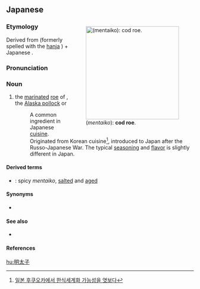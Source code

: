 ==Japanese==
<div style="float:right;">
{{wikipedia|lang=ja}}
{{wikipedia|Mentaiko}}
{{wikipedia|Alaska pollock}}
[[File:Mentaiko.jpg|right|thumb|250px|{{lang|ja|明太子}} (''mentaiko''): '''cod roe'''.]]
</div>
{{ja-kanjitab|yomi=irreg|めん|たい|こ}}

===Etymology===
Derived from {{etyl|ko|ja|sort=めんたいこ}} {{m|ko|명태||[[Alaska pollock]]} or {{vern|walleye pollock}}}} (formerly spelled with the [[hanja]] {{l|ko|明太}}) + Japanese {{m|ja|子|tr=ko||[[child]]; [[roe]]}}.

===Pronunciation===
{{ja-pron|yomi=irreg|めんたいこ|acc=0|acc_ref=DJR|acc2=3|acc2_ref=DJR}}

===Noun===
{{ja-noun|めんたいこ}}

# the [[marinated]] [[roe]] of {{taxlink|Theragra chalcogramma|species|noshow=1}}, the [[Alaska pollock]] or {{vern|walleye pollock}}
#: A common ingredient in Japanese [[cuisine]]. Originated from {{m|ko|명란젓}} Korean cuisine<ref>[http://news.nate.com/view/20101214n26574 일본 후쿠오카에서 한식세계화 가능성을 엿보다]</ref>, introduced to Japan after the Russo-Japanese War. The typical [[seasoning]] and [[flavor]] is slightly different in Japan.

====Derived terms====
* {{ja-r|辛子明太子|からし めんたいこ}}: spicy ''mentaiko'', [[salted]] and [[aged]]

====Synonyms====
* {{ja-r|鱈子|たらこ}}

====See also====
* {{m|ko|젓갈}}

====References====
<references/>

[[hu:明太子]]